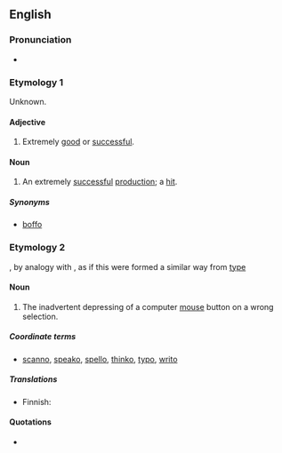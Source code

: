 ==English==

===Pronunciation===
* {{rhymes|ɪkəʊ|lang=en}}

===Etymology 1===
Unknown.

====Adjective====
{{en-adj}}

# {{context|dated|entertainment|lang=en}} Extremely [[good]] or [[successful]].

====Noun====
{{en-noun}}

# {{context|dated|entertainment|lang=en}} An extremely [[successful]] [[production]]; a [[hit]].

=====Synonyms=====
* [[boffo]]

===Etymology 2===
{{suffix|click|o|lang=en}}, by analogy with {{m|en|typo}}, as if this were formed a similar way from [[type]]

====Noun====
{{en-noun}}

# {{context|Internet|computing|slang|neologism|lang=en}} The inadvertent depressing of a computer [[mouse]] button on a wrong selection.

=====Coordinate terms=====
* [[scanno]], [[speako]], [[spello]], [[thinko]], [[typo]], [[writo]]

=====Translations=====
{{trans-top|error in clicking the mouse}}
* Finnish: {{t|fi|virheklikkaus}}
{{trans-mid}}
{{trans-bottom}}

====Quotations====
* {{seeCites}}